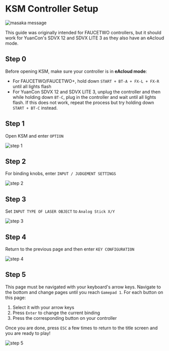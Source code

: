 
# KSM Controller Setup

<Image src="/guides/ksm-controller-setup/masaka_message.png" alt="masaka message" caption="A message from masaka (creator of KSM)"/>

This guide was originally intended for FAUCETWO controllers, but it should work for YuanCon's SDVX 12 and SDVX LITE 3 as they also have an eAcloud mode.

## Step 0
Before opening KSM, make sure your controller is in **eAcloud mode**:
  - For FAUCETWO/FAUCETWO+, hold down `START + BT-A + FX-L + FX-R` until all lights flash
  - For YuanCon SDVX 12 and SDVX LITE 3, unplug the controller and then while holding down `BT-C`, plug in the controller and wait until all lights flash. If this does not work, repeat the process but try holding down `START + BT-C` instead.

## Step 1
Open KSM and enter `OPTION`

<Image src="/guides/ksm-controller-setup/step_1.png" alt="step 1" />

## Step 2
For binding knobs, enter `INPUT / JUDGEMENT SETTINGS`

<Image src="/guides/ksm-controller-setup/step_2.png" alt="step 2" />

## Step 3
Set `INPUT TYPE OF LASER OBJECT` to `Analog Stick X/Y`

<Image src="/guides/ksm-controller-setup/step_3.png" alt="step 3" />

## Step 4
Return to the previous page and then enter `KEY CONFIGURATION`

<Image src="/guides/ksm-controller-setup/step_4.png" alt="step 4" />

## Step 5
This page must be navigated with your keyboard's arrow keys. Navigate to the bottom and change pages until you reach `Gamepad 1`. For each button on this page:
  1. Select it with your arrow keys
  2. Press `Enter` to change the current binding
  3. Press the corresponding button on your controller

Once you are done, press `ESC` a few times to return to the title screen and you are ready to play!

<Image src="/guides/ksm-controller-setup/step_5.png" alt="step 5" />